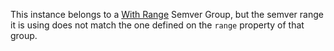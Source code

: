 This instance belongs to a [With Range](/config/semver-groups/with-range) Semver Group, but the semver range it is using does not match the one defined on the `range` property of that group.
